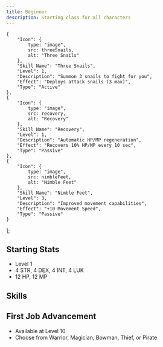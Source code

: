 ```yaml
---
title: Beginner
description: Starting class for all characters
---
```


    {
        "Icon": {
            type: "image",
            src: threeSnails,
            alt: "Three Snails"
        },
        "Skill Name": "Three Snails",
        "Level": 1,
        "Description": "Summon 3 snails to fight for you",
        "Effect": "Deploys attack snails (3 max)",
        "Type": "Active"
    },
    {
        "Icon": {
            type: "image",
            src: recovery,
            alt: "Recovery"
        },
        "Skill Name": "Recovery",
        "Level": 1,
        "Description": "Automatic HP/MP regeneration",
        "Effect": "Recovers 10% HP/MP every 10 sec",
        "Type": "Passive"
    },
    {
        "Icon": {
            type: "image",
            src: nimbleFeet,
            alt: "Nimble Feet"
        },
        "Skill Name": "Nimble Feet",
        "Level": 3,
        "Description": "Improved movement capabilities",
        "Effect": "+10 Movement Speed",
        "Type": "Passive"
    }
];

## Starting Stats
- Level 1
- 4 STR, 4 DEX, 4 INT, 4 LUK
- 12 HP, 12 MP

## Skills
<Table 
  data={beginnerSkills}
/>

## First Job Advancement
- Available at Level 10
- Choose from Warrior, Magician, Bowman, Thief, or Pirate

